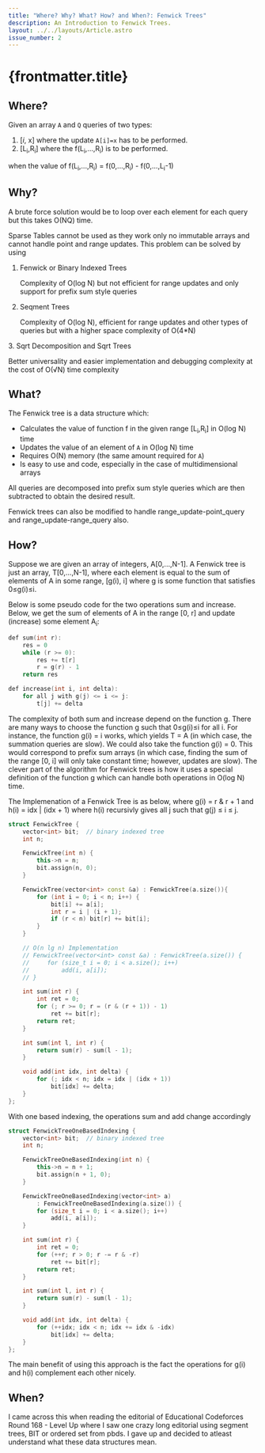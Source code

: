 ```yaml
---
title: "Where? Why? What? How? and When?: Fenwick Trees"
description: An Introduction to Fenwick Trees.
layout: ../../layouts/Article.astro
issue_number: 2
---
```


# {frontmatter.title}

## Where?

Given an array `A` and `Q` queries of two types:
1. [_i_, x]  where the update `A[i]=x` has to be performed.
2. [L<sub>i</sub>,R<sub>i</sub>] where the f(L<sub>i</sub>,...,R<sub>i</sub>) is to be performed.

when the value of f(L<sub>i</sub>,...,R<sub>i</sub>) = f(0,...,R<sub>i</sub>) - f(0,...,L<sub>i</sub>-1)

## Why?

A brute force solution would be to loop over each element for each query but this takes O(NQ) time.

Sparse Tables cannot be used as they work only no immutable arrays and cannot handle point and range updates.
This problem can be solved by using

1. Fenwick or Binary Indexed Trees

   Complexity of O(log N) but not efficient for range updates and only support for prefix sum style queries

2. Seqment Trees

   Complexity of O(log N), efficient for range updates and other types of queries but with a higher space complexity of O(4*N)

<More>
3. Sqrt Decomposition and Sqrt Trees

   Better universality and easier implementation and debugging complexity at the cost of O(√N) time complexity

## What?

The Fenwick tree is a data structure which:
+ Calculates the value of function f in the given range [L<sub>i</sub>,R<sub>i</sub>] in O(log N) time
+ Updates the value of an element of `A` in O(log N) time
+ Requires O(N) memory (the same amount required for `A`)
+ Is easy to use and code, especially in the case of multidimensional arrays

All queries are decomposed into prefix sum style queries which are then subtracted to obtain the desired result.


Fenwick trees can also be modified to handle range_update-point_query and range_update-range_query also.

## How?

Suppose we are given an array of integers, A[0,...,N-1].
A Fenwick tree is just an array, T[0,...,N-1], where each element is equal to the sum of elements of A in some range, [g(i), i] where g is some function that satisfies 0≤g(i)≤i.

Below is some pseudo code for the two operations sum and increase. Below, we get the sum of elements of A in the range [0, r] and update (increase) some element A<sub>i</sub>:

```c++
def sum(int r):
    res = 0
    while (r >= 0):
        res += t[r]
        r = g(r) - 1
    return res

def increase(int i, int delta):
    for all j with g(j) <= i <= j:
        t[j] += delta
```


The complexity of both sum and increase depend on the function g.
There are many ways to choose the function g such that 0≤g(i)≤i for all i.
For instance, the function g(i) = i works, which yields T = A (in which case, the summation queries are slow).
We could also take the function g(i) = 0. This would correspond to prefix sum arrays (in which case, finding the sum of the range [0, i] will only take constant time; however, updates are slow).
The clever part of the algorithm for Fenwick trees is how it uses a special definition of the function g which can handle both operations in O(log N) time.


The Implemenation of a Fenwick Tree is as below, where g(i) = r & r + 1 and h(i) = idx | (idx + 1) where h(i) recursivly gives all j such that g(j) ≤ i ≤ j.

```c++
struct FenwickTree {
    vector<int> bit;  // binary indexed tree
    int n;

    FenwickTree(int n) {
        this->n = n;
        bit.assign(n, 0);
    }

    FenwickTree(vector<int> const &a) : FenwickTree(a.size()){
        for (int i = 0; i < n; i++) {
            bit[i] += a[i];
            int r = i | (i + 1);
            if (r < n) bit[r] += bit[i];
        }
    }

    // O(n lg n) Implementation
    // FenwickTree(vector<int> const &a) : FenwickTree(a.size()) {
    //     for (size_t i = 0; i < a.size(); i++)
    //         add(i, a[i]);
    // }

    int sum(int r) {
        int ret = 0;
        for (; r >= 0; r = (r & (r + 1)) - 1)
            ret += bit[r];
        return ret;
    }

    int sum(int l, int r) {
        return sum(r) - sum(l - 1);
    }

    void add(int idx, int delta) {
        for (; idx < n; idx = idx | (idx + 1))
            bit[idx] += delta;
    }
};
```

With one based indexing, the operations sum and add change accordingly

```c++
struct FenwickTreeOneBasedIndexing {
    vector<int> bit;  // binary indexed tree
    int n;

    FenwickTreeOneBasedIndexing(int n) {
        this->n = n + 1;
        bit.assign(n + 1, 0);
    }

    FenwickTreeOneBasedIndexing(vector<int> a)
        : FenwickTreeOneBasedIndexing(a.size()) {
        for (size_t i = 0; i < a.size(); i++)
            add(i, a[i]);
    }

    int sum(int r) {
        int ret = 0;
        for (++r; r > 0; r -= r & -r)
            ret += bit[r];
        return ret;
    }

    int sum(int l, int r) {
        return sum(r) - sum(l - 1);
    }

    void add(int idx, int delta) {
        for (++idx; idx < n; idx += idx & -idx)
            bit[idx] += delta;
    }
};
```

The main benefit of using this approach is the fact the operations for g(i) and h(i) complement each other nicely.

## When?

I came across this when reading the editorial of Educational Codeforces Round 168 - Level Up where I saw one crazy long editorial using segment trees, BIT or ordered set from pbds.
I gave up and decided to atleast understand what these data structures mean.

</More>

